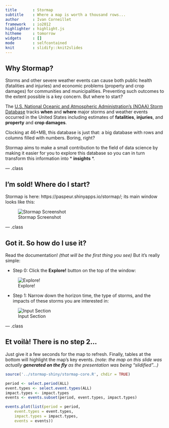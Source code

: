 ```yaml
---
title       : Stormap
subtitle    : Where a map is worth a thousand rows...
author      : Ivan Corneillet
framework   : io2012
highlighter : highlight.js
hitheme     : tomorrow
widgets     : []
mode        : selfcontained
knit        : slidify::knit2slides
---
```


## Why Stormap?

Storms and other severe weather events can cause both public health (fatalities and injuries) and economic problems (property and crop damages) for communities and municipalities.  Preventing such outcomes to the extent possible is a key concern.  But where to start?

The [U.S. National Oceanic and Atmospheric Administration's (NOAA) Storm Database](https://d396qusza40orc.cloudfront.net/repdata%2Fdata%2FStormData.csv.bz2) tracks **when** and **where** major storms and weather events occurred in the United States including estimates of **fatalities**, **injuries**, and **property** and **crop damages**.

Clocking at 46+MB, this database is just that: a big database with rows and columns filled with numbers.  Boring, right?

Stormap aims to make a small contribution to the field of data science by making it easier for you to explore this database so you can in turn transform this information into * **insights** *.

--- .class

## I'm sold!  Where do I start?

Stormap is here: https://paspeur.shinyapps.io/stormap/; its main window looks like this:

![Stormap Screenshot](assets/img/stormap.png)

--- .class

## Got it.  So how do I use it?

Read the documentation! *(that will be the first thing you see)*  But it's really simple:

* Step 0: Click the **Explore!** button on the top of the window:

![Explore!](assets/img/explore.png)

* Step 1: Narrow down the horizon time, the type of storms, and the impacts of these storms you are interested in:

![Input Section](assets/img/input.png)

--- .class

## Et voil&agrave;!  There is no step 2...

Just give it a few seconds for the map to refresh.  Finally, tables at the bottom will highlight the map's key events.  *(note: the map on this slide was actually __generated on the fly__ as the presentation was being "slidified"...)*

```r
source('../stormap-shiny/stormap-core.R', chdir = TRUE)

period <- select.period(ALL)
event.types <- select.event.types(ALL)
impact.types <- impact.types
events <- events.subset(period, event.types, impact.types)

events.plot(list(period = period,
	event.types = event.types,
	impact.types = impact.types,
	events = events))
```


